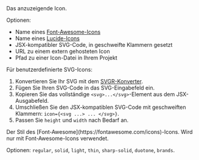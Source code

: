 <ResponseField name="icon" type="string">
  Das anzuzeigende Icon.
  
  Optionen:
  - Name eines [Font-Awesome-Icons](https://fontawesome.com/icons)
  - Name eines [Lucide-Icons](https://lucide.dev/icons)
  - JSX-kompatibler SVG-Code, in geschweifte Klammern gesetzt
  - URL zu einem extern gehosteten Icon
  - Pfad zu einer Icon-Datei in Ihrem Projekt
  
  Für benutzerdefinierte SVG-Icons:
  1. Konvertieren Sie Ihr SVG mit dem [SVGR-Konverter](https://react-svgr.com/playground/).
  1. Fügen Sie Ihren SVG-Code in das SVG-Eingabefeld ein.
  2. Kopieren Sie das vollständige `<svg>...</svg>`-Element aus dem JSX-Ausgabefeld.
  3. Umschließen Sie den JSX-kompatiblen SVG-Code mit geschweiften Klammern: `icon={<svg ...> ... </svg>}`.
  4. Passen Sie `height` und `width` nach Bedarf an.
</ResponseField>

<ResponseField name="iconType" type="string">
  Der Stil des [Font‑Awesome](https://fontawesome.com/icons)-Icons. Wird nur mit Font‑Awesome-Icons verwendet. 
  
  Optionen: `regular`, `solid`, `light`, `thin`, `sharp-solid`, `duotone`, `brands`.
</ResponseField>